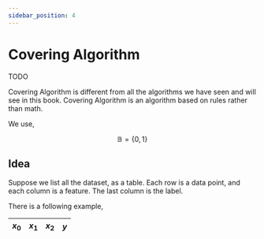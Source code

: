```yaml
---
sidebar_position: 4
---
```


# Covering Algorithm

TODO

Covering Algorithm is different from all the algorithms we have seen and will see in this book. Covering Algorithm is an algorithm based on rules rather than math.

We use,

$$
\mathbb{B} = \{0,1\}
$$

## Idea

Suppose we list all the dataset, as a table. Each row is a data point, and each column is a feature. The last column is the label.

There is a following example,

| $x_0$ | $x_1$ | $x_2$ | $y$ |
|-------|-------|-------|-----|
